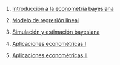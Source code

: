 1.  [Introducción a la econometría bayesiana](../2021-01-23-01-introduccion-a-la-econometria-bayesiana/index.qmd)

2.  [Modelo de regresión lineal](../2021-01-30-02-modelo-de-regresion-lineal/index.qmd)

3.  [Simulación y estimación bayesiana](../2021-02-06-03-simulacion-y-estimacion-bayesiana/index.qmd)

4.  [Aplicaciones econométricas I](../2021-02-13-04-aplicaciones-econometricas-i/index.qmd)

5.  [Aplicaciones econométricas II](../2021-02-20-05-aplicaciones-econometricas-ii/index.qmd)